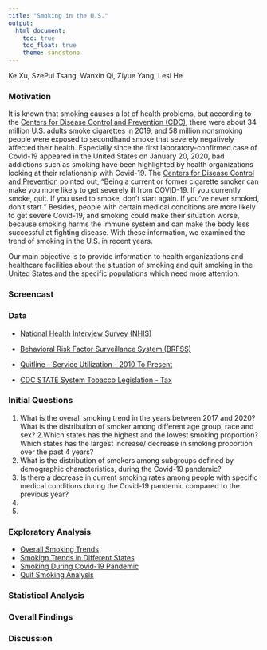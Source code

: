 ```yaml
---
title: "Smoking in the U.S."
output: 
  html_document:
    toc: true
    toc_float: true
    theme: sandstone
---
```


Ke Xu, SzePui Tsang, Wanxin Qi, Ziyue Yang, Lesi He

### Motivation

It is known that smoking causes a lot of health problems, but according to the [Centers for Disease Control and Prevention (CDC)](https://www.cdc.gov/tobacco/about/osh/index.htm), there were about 34 million U.S. adults smoke cigarettes in 2019, and 58 million nonsmoking people were exposed to secondhand smoke that severely negatively affected their health. Especially since the first laboratory-confirmed case of Covid-19 appeared in the United States on January 20, 2020, bad addictions such as smoking have been highlighted by health organizations looking at their relationship with Covid-19. The [Centers for Disease Control and Prevention](https://www.cdc.gov/coronavirus/2019-ncov/need-extra-precautions/people-with-medical-conditions.html) pointed out, "Being a current or former cigarette smoker can make you more likely to get severely ill from COVID-19. If you currently smoke, quit. If you used to smoke, don’t start again. If you’ve never smoked, don’t start." Besides, people with certain medical conditions are more likely to get severe Covid-19, and smoking could make their situation worse, because smoking harms the immune system and can make the body less successful at fighting disease. With these information, we examined the trend of smoking in the U.S. in recent years.

Our main objective is to provide information to health organizations and healthcare facilities about the situation of smoking and quit smoking in the United States and the specific populations which need more attention.

### Screencast


### Data

* [National Health Interview Survey (NHIS)](https://www.cdc.gov/nchs/nhis/index.htm)



* [Behavioral Risk Factor Surveillance System (BRFSS)](https://www.cdc.gov/brfss/index.html)


* [Quitline – Service Utilization - 2010 To Present](https://chronicdata.cdc.gov/Quitline/Quitline-Service-Utilization-2010-To-Present/equ4-92qe)


* [CDC STATE System Tobacco Legislation - Tax](https://chronicdata.cdc.gov/Legislation/CDC-STATE-System-Tobacco-Legislation-Tax/2dwv-vfam)


### Initial Questions
 
1. What is the overall smoking trend in the years between 2017 and 2020?What is the  distribution of smoker among different age group, race and sex?
2.Which states has the highest and the lowest smoking proportion? Which states has the largest increase/ decrease in smoking proportion over the past 4 years?
3. What is the distribution of smokers among subgroups defined by demographic characteristics, during the Covid-19 pandemic?
4. Is there a decrease in current smoking rates among people with specific medical conditions during the Covid-19 pandemic compared to the previous year?
5. 
6. 

### Exploratory Analysis

* [Overall Smoking Trends](part-1-.html)
* [Smokign Trends in Different States](part1_brfss.html)
* [Smoking During Covid-19 Pandemic](smoking_and_covid19.html)
* [Quit Smoking Analysis](quit_smoke.html)

### Statistical Analysis



### Overall Findings


### Discussion





